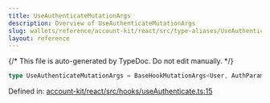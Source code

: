 ```yaml
---
title: UseAuthenticateMutationArgs
description: Overview of UseAuthenticateMutationArgs
slug: wallets/reference/account-kit/react/src/type-aliases/UseAuthenticateMutationArgs
layout: reference
---
```


{/* This file is auto-generated by TypeDoc. Do not edit manually. */}

```ts
type UseAuthenticateMutationArgs = BaseHookMutationArgs<User, AuthParams>;
```

Defined in: [account-kit/react/src/hooks/useAuthenticate.ts:15](https://github.com/alchemyplatform/aa-sdk/blob/9f926c402d1661309abbf8eae8431e52e8c5e53f/account-kit/react/src/hooks/useAuthenticate.ts#L15)
